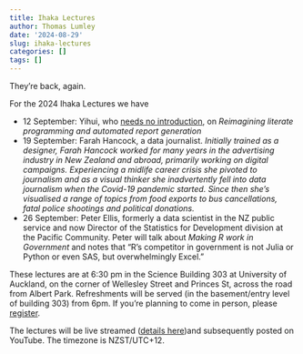 ```yaml
---
title: Ihaka Lectures
author: Thomas Lumley
date: '2024-08-29'
slug: ihaka-lectures
categories: []
tags: []
---
```


They're back, again. 

For the 2024 Ihaka Lectures we have

* 12 September: Yihui, who [needs no introduction](https://www.google.com/search?q=yihui), on *Reimagining literate programming and automated report generation*
* 19 September: Farah Hancock, a data journalist. *Initially trained as a designer, Farah Hancock worked for many years in the advertising industry in New Zealand and abroad, primarily working on digital campaigns. Experiencing a midlife career crisis she pivoted to journalism and as a visual thinker she inadvertently fell into data journalism when the Covid-19 pandemic started. Since then she’s visualised a range of topics from food exports to bus cancellations, fatal police shootings and political donations.*
* 26 September: Peter Ellis, formerly a data scientist in the NZ public service and now Director of the Statistics for Development division at the Pacific Community. Peter will talk about *Making R work in Government* and notes that "R’s competitor in government is not Julia or Python or even SAS, but overwhelmingly Excel."

These lectures are at 6:30 pm in the Science Building 303 at University of Auckland, on the corner of Wellesley Street and Princes St, across the road from Albert Park. Refreshments will be served (in the basement/entry level of building 303) from 6pm.  If you're planning to come in person, please [register](https://unievents.auckland.ac.nz/event-details/eventbrite/732489544947). 

The lectures will be live streamed ([details here](https://unievents.auckland.ac.nz/event-details/eventbrite/732489544947))and subsequently posted on YouTube. The timezone is NZST/UTC+12.  